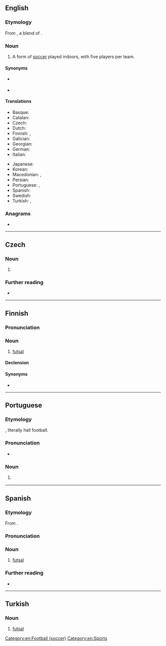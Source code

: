 ==English==
{{wikipedia}}

===Etymology===
From {{bor|en|pt|futsal}}, a blend of {{m|pt|[[futebol]] de [[salão]]|lit=hall football}}.

===Noun===
{{en-noun|-}}

# A form of [[soccer]] played indoors, with five players per team.

====Synonyms====
* {{l|en|five-a-side}} {{l|en|football}}
* {{l|en|[[indoor]] [[soccer]]}}

====Translations====
{{trans-top|form of soccer}}
* Basque: {{t|eu|areto-futbol}}
* Catalan: {{t+|ca|futbol sala|m}}
* Czech: {{t+|cs|futsal|m}}
* Dutch: {{t+|nl|zaalvoetbal|n}}
* Finnish: {{t|fi|salijalkapallo}}, {{t+|fi|futsal}}
* Galician: {{t|gl|fútbol sala}}
* Georgian: {{t|ka|ფუტსალი}}
* German: {{t+|de|Futsal|m}}
* Italian: {{t+|it|calcetto|m}}
{{trans-mid}}
* Japanese: {{t+|ja|フットサル|tr=futtosaru|sc=Jpan}}
* Korean: {{t+|ko|풋살|sc=Kore}}
* Macedonian: {{t|mk|мал фудбал|m}}, {{t|mk|футсал|m}}
* Persian: {{t+|fa|فوتسال|tr=futsâl}}
* Portuguese: {{t+|pt|futsal|m}}, {{t+|pt|futebol de salão|m}}
* Spanish: {{t|es|fútbol sala}}
* Swedish: {{t|sv|futsal}}
* Turkish: {{t|tr|futsal}}, {{t|tr|salon futbolu}}
{{trans-bottom}}

===Anagrams===
* {{anagrams|en|a=aflstu|faults|flatus|ustalf}}

[[Category:en:Football (soccer)]]
[[Category:en:Sports]]

----

==Czech==

===Noun===
{{cs-noun|g=m}}

# {{l|en|futsal}}

===Further reading===
* {{R:ASCS}}

----

==Finnish==

===Pronunciation===
{{fi-p}}

===Noun===
{{fi-noun}}

# [[#English|futsal]]

====Declension====
{{fi-decl-risti|futsal|||a|i=0}}

====Synonyms====
* {{l|fi|salijalkapallo}}

----

==Portuguese==

===Etymology===
{{blend|pt|futebol de|salão}}, literally hall football.

===Pronunciation===
* {{rhymes|pt|al|aw|s=2}}

===Noun===
{{pt-noun|m|-}}

# {{l|en|futsal}} {{gloss|form of soccer}}
#: {{syn|pt|futebol de salão}}

{{topics|pt|Sports}}

----

==Spanish==
{{wikipedia|Fútbol sala|lang=es}}

===Etymology===
From {{bor|es|pt|futsal}}.

===Pronunciation===
{{es-IPA}}

===Noun===
{{es-noun|m|-}}

# [[#English|futsal]] {{gloss|form of soccer}}
#: {{syn|es|fútbol sala|fútbol de salón|fútsal|futsala|microfútbol}}

===Further reading===
* {{R:DRAE}}

{{C|es|Sports}}

----

==Turkish==
{{wp|lang=tr}}

===Noun===
{{head|tr|noun}}

# [[#English|futsal]]

{{C|tr|Sports}}